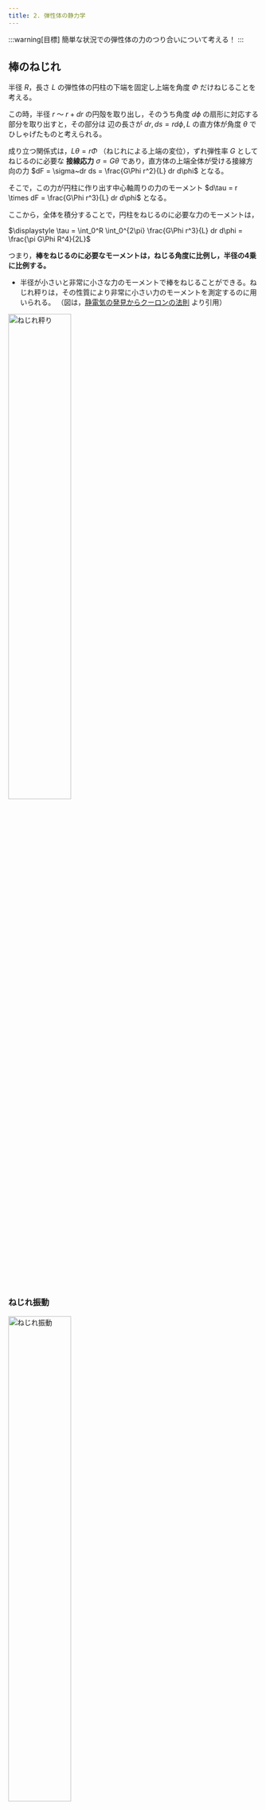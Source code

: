 ```yaml
---
title: 2. 弾性体の静力学
---
```

:::warning[目標]
簡単な状況での弾性体の力のつり合いについて考える！
:::

## 棒のねじれ
半径 $R$，長さ $L$ の弾性体の円柱の下端を固定し上端を角度 $\Phi$ だけねじることを考える。

この時，半径 $r$ 〜 $r+dr$ の円殻を取り出し，そのうち角度 $d\phi$ の扇形に対応する部分を取り出すと，その部分は
辺の長さが $dr,ds = rd\phi, L$ の直方体が角度 $\theta$ でひしゃげたものと考えられる。

成り立つ関係式は，$L\theta = r\Phi$ （ねじれによる上端の変位），ずれ弾性率 $G$ としてねじるのに必要な **接線応力** $\sigma = G\theta$ 
であり，直方体の上端全体が受ける接線方向の力 $dF = \sigma~dr ds = \frac{G\Phi r^2}{L} dr d\phi$ となる。

そこで，この力が円柱に作り出す中心軸周りの力のモーメント $d\tau = r \times dF = \frac{G\Phi r^3}{L} dr d\phi$ となる。

ここから，全体を積分することで，円柱をねじるのに必要な力のモーメントは，

$\displaystyle \tau = \int_0^R \int_0^{2\pi} \frac{G\Phi r^3}{L} dr d\phi = \frac{\pi G\Phi R^4}{2L}$

つまり，**棒をねじるのに必要なモーメントは，ねじる角度に比例し，半径の4乗に比例する。**

- 半径が小さいと非常に小さな力のモーメントで棒をねじることができる。ねじれ秤りは，その性質により非常に小さい力のモーメントを測定するのに用いられる。
（図は，[静電気の発見からクーロンの法則](http://www.osssme.com/doc/funto105-no20.html) より引用）
<img src="/img/physics/torsion_balance.png" width="50%" alt="ねじれ秤り"/>

### ねじれ振動
<img src="/img/physics/torsional-vibration.png" width="50%" alt="ねじれ振動"/>

図のように ([振動の基礎知識を徹底解説！初心者も重要ポイントがわかる](https://engineer-education.com/machine-design-33_mechanics1-vibration/) より引用) ，
直径 $d$，長さ $L$ の弾性体の棒の先に慣性モーメント $I$ の剛体をとりつけ，剛体を回転させる。

この時，$\displaystyle I \frac{d^2\phi}{dt^2} = N = - \frac{\pi G\phi (\frac{d}{2})^4}{2L}$ が成り立つ。

よってこれを解くと，$\Omega = \sqrt{\frac{\pi G}{2LI} (\frac{d}{2})^4}$ となり，
周期は，$\displaystyle T = \sqrt{\frac{8 \pi LI}{G (\frac{d}{2})^4}}$ となる。

これは例えば，ずれ弾性率 $G$ を求める際に用いられる。

---
## 棒の曲げ
まっすぐな長さ $l$ の棒の両端に力のモーメントを加えて棒を曲げる。（内側は縮め，外側は伸ばすように力を加える）  
この時，棒に伸び縮みのない部分があるので，それを中立面とする。中立面の曲率半径を $R$，棒のその面を基準に外側に向けた距離を $y$ とする。
（曲げが小さい場合は，円弧として近似できる）

この時，伸びの割合 $\displaystyle \frac{\Delta l}{l} = \frac{y}{R}$ となるため，
棒の断面に垂直にかかる応力は $\displaystyle \sigma = E \frac{y}{R}$ となる。（$E$ はヤング率）

よって，中立面周りに生じているモーメントは，$\displaystyle M = \int \sigma \times y~dx dy = \int \frac{E}{R} y^2~dx dy = \frac{E}{R} I$ となる。
（これは，棒の断面全体に対する積分）

ここで，$I$ は **断面二次モーメント(幾何学的慣性モーメント)** であり，$\displaystyle I = \int y^2~dx dy$ と定義される。  
**断面二次モーメントが大きく，ヤング率が大きいほど，曲げに対して強い断面となる。**

- 幅 $a$，高さ(厚み) $b$ の長方形断面の場合，$I = \frac{ab^3}{12}$
- 半径 $r$ の円形断面の場合，$I = \frac{\pi r^4}{4}$
- $EI$ は **曲げ剛性** と呼ばれ，曲げに対する抵抗の大きさを表す。
- 曲げにつよい断面は，中立面から遠い部分がより大きい断面である。そこで，例えば，中空円筒や I ビーム，H ビームなどが使われる
（参照：[製品設計知識](https://seihin-sekkei.com/calculation-tool/section)）

### 梁
<img src="/img/physics/beam.jpeg" width="30%" alt="梁"/>
（図は[こちら](https://jp.pinterest.com/pin/792070653212783240/)より引用）  
長さ $L$ の薄い板の一端を固定し，他端に力 $F$ を板に垂直に加えると，板は曲がる。曲率半径を $R$ とする。
梁の形を $z = u(x)$　とすると（ $z$ 軸は板の厚み方向，力を加えた向きが正），曲率半径の定義より
$\frac{1}{R} = \frac{u^{\prime\prime}}{(1 + u^{\prime 2})^{3/2}} \approx u^{\prime\prime}$ となる。

また，板の質量を無視すれば，$\displaystyle (L - x) F = E I u^{\prime\prime}$ が成り立つ。（$I$ は断面二次モーメント）

これを解くと，$\displaystyle u(x) = \frac{F}{E I}\left(\frac{Lx^2}{2} - \frac{x^3}{6}\right)$ となる。
特に，端の変位は $\displaystyle u(L) = \frac{F L^3}{3 E I}$ となる。

梁の変形によって，例えばヤング率を求めることができる。

- 板が単位長さあたりの密度 $\sigma_0$ の自重で曲がる場合，$\frac{L-x}{2} (L-x) \sigma_0 g = E I u^{\prime\prime}$ より，  
$u(x) = \frac{\sigma_0 g}{E I}\frac{1}{24}\left(x^4 - 4 L x^3 + 6 L^2 x^2\right)$
    - 板のより先にある部分について考えている
    - どの力のモーメントを考えればいいのかがよくわからない。"中立面周りに生じているモーメント" だが，どう考えれば良いか
- 板の両端が固定されて，単位長さあたりの密度 $\sigma_0$ の自重で曲がる場合，
$u(x) = \frac{\sigma_0 g}{E I}\frac{1}{24}\left(x^4 - 2 L x^3 + L^3 x\right)$  
変位の最大値は中央で，$\frac{5\sigma_0 g L^4}{384EI}$